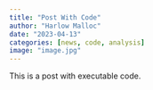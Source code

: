 ```yaml
---
title: "Post With Code"
author: "Harlow Malloc"
date: "2023-04-13"
categories: [news, code, analysis]
image: "image.jpg"
---
```


This is a post with executable code.
